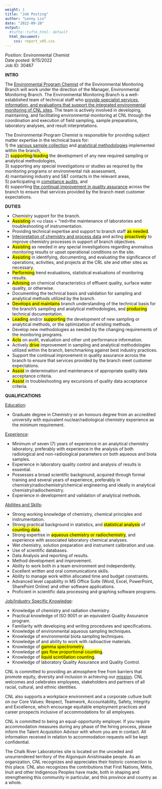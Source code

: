 ```yaml
---
weight: 1
title: "Job Posting"
author: "Lenny Lin"
date: "2022-09-20"
output: 
  #tufte::tufte_html: default
  html_document:
    css: report_v05.css
---
```


Position: Environmental Chemist  
Date posted: 9/15/2022  
Job ID: 30467

**INTRO**  

The <u>Environmental Program Chemist</u> of the Environmental Monitoring Branch will work under the direction of the Manager, Environmental Monitoring Branch. The Environmental Monitoring Branch is a well-established team of technical staff who <u>provide specialist services, information, and evaluations that support the integrated environmental monitoring of CNL sites</u>. The team is actively involved in developing, maintaining, and facilitating environmental monitoring at CNL through the coordination and execution of field sampling, sample preparations, laboratory analyses, and result interpretations.  

The Environmental Program Chemist is responsible for providing subject matter expertise in the technical basis for:   
1) the <u>various sample collection</u> and <u>analytical methodologies</u> implemented within the branch,   
2) <mark class = "lemon">supporting</mark>/<mark class = "blue">leading</mark> the development of any new required sampling or analytical methodologies,   
3) supporting any special investigations or studies as required by the monitoring programs or environmental risk assessment,   
4) maintaining industry and S&T contacts in the relevant areas,  
5) participating in <u>compliance audits</u>, and  
6) supporting <u>the continual improvement in quality assurance</u> across the branch to ensure that services provided by the branch meet customer expectations.  

**DUTIES**  

- Chemistry support for the branch.  
- <mark class = "lemon">Assisting</mark> in <u class = "red>the maintenance of laboratories and troubleshooting of instrumentation</u>.  
- Providing technical expertise and support to branch staff <mark class = "lemon">as needed</mark>.  
- <u>Interpretation of chemistry and process data</u> and acting <mark class = "blue">proactively</mark> to improve chemistry processes in support of branch objectives.  
- <mark class = "lemon">Assisting</mark> as needed in any special investigations regarding anomalous monitoring results or upset operational conditions on the site.   
- <mark class = "lemon">Assisting</mark> in identifying, documenting, and evaluating the significance of operations, activities, and projects at the CRL site and other sites as necessary.  
- <mark class = "blue">Performing</mark> trend evaluations, statistical evaluations of monitoring results.  
- <mark class = "lemon">Advising</mark> on chemical characteristics of effluent quality, surface water quality, or otherwise.  
- Documenting the technical basis and validation for sampling and analytical methods utilized by the branch.  
- <mark class = "blue">Develops and maintains</mark> branch understanding of the technical basis for the branch’s sampling and analytical methodologies, and <mark class = "blue">producing</mark> technical documentation.  
- <mark class = "blue">Leading</mark> and/or <mark class = "lemon">supporting</mark> the development of new sampling or analytical methods, or the optimization of existing methods.  
- Develop new methodologies as needed by the changing requirements of the monitoring programs.  
- <mark class = "blue">Acts</mark> on audit, evaluation and other unit performance information.  
- Actively <mark class = "blue">drive</mark> improvement in sampling and analytical methodologies utilized within the branch, benchmarking against best industry practices.
- Support the continual improvement in quality assurance across the branch to ensure that services provided by the branch meet customer expectations.
- <mark class = "lemon">Assist</mark> in determination and maintenance of appropriate quality data acceptance criteria.
- <mark class = "lemon">Assist</mark> in troubleshooting any excursions of quality data acceptance criteria.

**QUALIFICATIONS**  

<u>Education</u>:

- Graduate degree in Chemistry or an honours degree from an accredited university with equivalent nuclear/radiological chemistry experience as the minimum requirement.

<u>Experience</u>:

- Minimum of seven (7) years of experience in an analytical chemistry laboratory, preferably with experience in the analysis of both radiological and non-radiological parameters on both aqueous and biota samples.
- Experience in laboratory quality control and analysis of results is essential.
- Possesses a broad scientific background, acquired through formal training and several years of experience, preferably in chemistry/radiochemistry/chemical engineering and ideally in analytical chemistry/radiochemistry.
- Experience in development and validation of analytical methods.

<u>Abilities and Skills</u>:

- Strong working knowledge of chemistry, chemical principles and instrumentation.
- Strong practical background in statistics, and <mark>statistical analysis</mark> of <mark>counting data</mark>.
- Strong expertise in <mark>aqueous chemistry or radiochemistry</mark>, and experience with associated laboratory chemical analyses.
- Wet chemistry, solution preparation and instrument calibration and use.
- Use of scientific databases.
- Data Analysis and reporting of results.
- Method development and improvement.
- Ability to work both in a team environment and independently.
- Excellent written and oral communications skills.
- Ability to manage work within allocated time and budget constraints.
- Advanced level capability in MS Office Suite (Word, Excel, PowerPoint, SharePoint Online) and other software applications.
- Proficient in scientific data processing and graphing software programs.

<u>Job/Industry Specific Knowledge</u>:

- Knowledge of chemistry and radiation chemistry.
- Practical knowledge of ISO 9001 or an equivalent Quality Assurance program.
- Familiarity with developing and writing procedures and specifications.
- Knowledge of environmental aqueous sampling techniques.
- Knowledge of environmental biota sampling techniques.
- Knowledge of and ability to work with radioactive materials.
- Knowledge of <mark>gamma spectrometry</mark>.
- Knowledge of <mark>gas flow proportional counting</mark>.
- Knowledge of <mark>liquid scintillation counting</mark>.
- Knowledge of laboratory Quality Assurance and Quality Control.

CNL is committed to providing an atmosphere free from barriers that promote equity, diversity and inclusion in achieving our [mission](https://www.cnl.ca/about-cnl/corporate-profile-mission-and-values/). CNL welcomes and celebrates employees, stakeholders and partners of all racial, cultural, and ethnic identities.

CNL also supports a workplace environment and a corporate culture built on our Core Values: Respect, Teamwork, Accountability, Safety, Integrity and Excellence, which encourage equitable employment practices and career prospects inclusive of accommodations for all employees.

CNL is committed to being an equal-opportunity employer. If you require accommodation measures during any phase of the hiring process, please inform the Talent Acquisition Advisor with whom you are in contact. All information received in relation to accommodation requests will be kept confidential.

The Chalk River Laboratories site is located on the unceded and unsurrendered territory of the Algonquin Anishinaabe people. As an organization, CNL recognizes and appreciates their historic connection to this place. CNL also recognizes the contributions that First Nations, Métis, Inuit and other Indigenous Peoples have made, both in shaping and strengthening this community in particular, and this province and country as a whole.